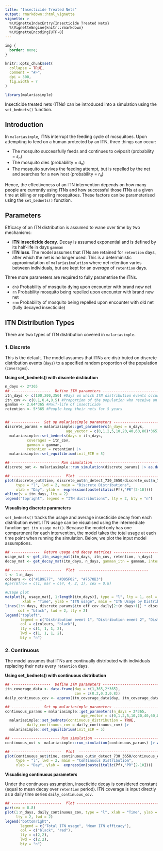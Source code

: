 ```yaml
---
title: "Insecticide Treated Nets"
output: rmarkdown::html_vignette
vignette: >
  %\VignetteIndexEntry{Insecticide Treated Nets}
  %\VignetteEngine{knitr::rmarkdown}
  %\VignetteEncoding{UTF-8}
---
```


```css
img {
  border: none;
}
```

```r
knitr::opts_chunk$set(
  collapse = TRUE,
  comment = "#>",
  dpi = 300,
  fig.width = 7
)
```

```r
library(malariasimple)
```

Insecticide treated nets (ITNs) can be introduced into a simulation using the `set_bednets()` function. 

## Introduction
In `malariasimple`, ITNs interrupt the feeding cycle of mosquitoes. Upon attempting to feed on a human protected by an ITN, three things can occur:

- The mosquito successfully feeds and continues to oviposit (probability = $s_{n}$)
- The mosquito dies (probability = $d_{n}$)
- The mosquito survives the feeding attempt, but is repelled by the net and searches for a new host (probability = $r_{n}$)

Hence, the effectiveness of an ITN intervention depends on how many people are currently using ITNs and how successful those ITNs at a given time at killing or repelling mosquitoes. These factors can be parameterised using the `set_bednets()` function.

## Parameters
Efficacy of an ITN distribution is assumed to wane over time by two mechanisms: 

- **ITN insecticide decay**. Decay is assumed exponential and is defined by its half-life in days `gamman` 
- **ITN loss**. The model assumes that ITNs are retained for `retention` days, after which the net is no longer used. This is a deterministic approximatation of `malariasimulation` where net retention varies between individuals, but are kept for an *average* of `retention` days. 

Three more parameters are required to fully parametrise the ITNs.

- `dn0` Probability of mosquito dying upon encounter with brand new net
- `rn` Probability mosquito being repelled upon encounter with brand new net
- `rnm` Probability of mosquito being repelled upon encounter with old net (fully decayed insecticide)


## ITN Distribution Types
There are two types of ITN distribution covered in `malariasimple`. 

### 1. Discrete

This is the default. The model assumes that ITNs are distributed on discrete distribution events (`days`) to a specified random proportion of the population (`coverages`).

**Using set_bednets() with discrete distibution**

```r
n_days <- 2*365
## ------------------  Define ITN parameters --------------------------
itn_days <- c(100,200,350) #Days on which ITN distribution events occur
itn_cov <- c(0.1,0.4,0.5) #Proportion of the population who receive an ITN on each distribution event
gamman <- 2.64*365 #Half-life of insecticide
retention <- 5*365 #People keep their nets for 5 years


## -------------  Set up malariasimple parameters ----------------------
discrete_params = malariasimple::get_parameters(n_days = n_days,
                            age_vector = c(0,1,2,5,10,20,40,60,80)*365) |>
  malariasimple::set_bednets(days = itn_days,
          coverages = itn_cov,
          gamman = gamman,
          retention = retention) |>
  malariasimple::set_equilibrium(init_EIR = 5)

## ---------------------- Run simulation ------------------------------
discrete_out <- malariasimple::run_simulation(discrete_params) |> as.data.frame()

## -----------------------  Plot  -------------------------------------
plot(discrete_out$time, discrete_out$n_detect_730_3650/discrete_out$n_730_3650,
     type = "l", lwd = 2, main = "Discrete Distributions",
     xlab = "Day", ylab =  expression(paste(italic(Pf),"PR"[2-10])))
abline(v = itn_days, lty = 2)
legend("topright", legend = "ITN distributions", lty = 2, bty = "n")


```
**Visualising discrete parameters**

`set_bednets()` tracks the usage and average insecticide decay from each distribution event. ITN usage can be visualised using the intermediate function `get_itn_usage_mat()`. Because the model only has one compartment for each intervention, the model takes the total usage at each time point when running the simulation. Below, we plot the input model assumptions.  

```r
## -------------  Return usage and decay matrices ----------------------
usage_mat <- get_itn_usage_mat(itn_days, itn_cov, retention, n_days)
decay_mat <- get_decay_mat(itn_days, n_days, gamman_itn = gamman, intervention = "ITN")

## -----------------------  Plot  --------------------------------
t <- 1:n_days
colours <- c("#1B9E77", "#D95F02", "#7570B3")
#par(mfrow = c(1, mar = c(4, 4, 2, 1), cex = 0.8) 

#Usage plot
matplot(t, usage_mat[, 1:length(itn_days)], type = "l", lty = 1, col = colours, ylim = c(0,1),
        xlab = "Time", ylab = "ITN usage", main = "ITN Usage by Distribution Event")
lines(1:n_days, discrete_params$itn_eff_cov_daily[2:(n_days+1)] * discrete_params$max_itn_cov,
      col = "black", lwd = 2, lty = 2)
legend("topleft",
       legend = c("Distribution event 1", "Distribution event 2", "Distribution event 3", "Total ITN usage"),
       col = c(colours, "black"),
       lty = c(1, 1, 1, 2),
       lwd = c(1, 1, 1, 2),
       bty = "n") 

```

### 2. Continuous

The model assumes that ITNs are continually distributed with individuals replacing their nets every `retention` days. 

**Using set_bednets() with continuous distribution**
```r
## ------------------  Define ITN parameters --------------------------
itn_coverage_data <- data.frame(day = c(1,365,2*365),
                                cov = c(0.2,0.3,0.8))
daily_continuous_cov <- approx(itn_coverage_data$day, itn_coverage_data$cov, xout = 1:n_days)$y

## -------------  Set up malariasimple parameters ----------------------
continuous_params = malariasimple::get_parameters(n_days = 2*365,
                                   age_vector = c(0,1,2,5,10,20,40,60,80)*365) |>
  malariasimple::set_bednets(continuous_distribution = TRUE,
          daily_continuous_cov = daily_continuous_cov) |>
  malariasimple::set_equilibrium(init_EIR = 5)

## ---------------------- Run simulation ------------------------------
continuous_out <- malariasimple::run_simulation(continuous_params) |> as.data.frame()

## -----------------------  Plot  -------------------------------------
plot(continuous_out$time, continuous_out$n_detect_730_3650/continuous_out$n_730_3650,
     type = "l", lwd = 2, main = "Continuous Distribution",
     xlab = "Day", ylab =  expression(paste(italic(Pf),"PR"[2-10])))
```

**Visualising continuous parameters**

Under the continuous assumption, insecticide decay is considered constant (equal to mean decay over `retention` period). ITN coverage is input directly as a daily time series `daily_continuous_cov`.

```r
## -----------------------  Plot --------------------------------------
par(cex = 0.8)
plot(1:n_days, daily_continuous_cov, type = "l", xlab = "Time", ylab = "", ylim = c(0,1),
     lty = 2, lwd = 2)
legend("bottomright",
       legend = c("Total ITN usage", "Mean ITN efficacy"),
       col = c("black", "red"),
       lty = c(2,2),
       lwd = c(2,2),
       bty = "n") 
```






